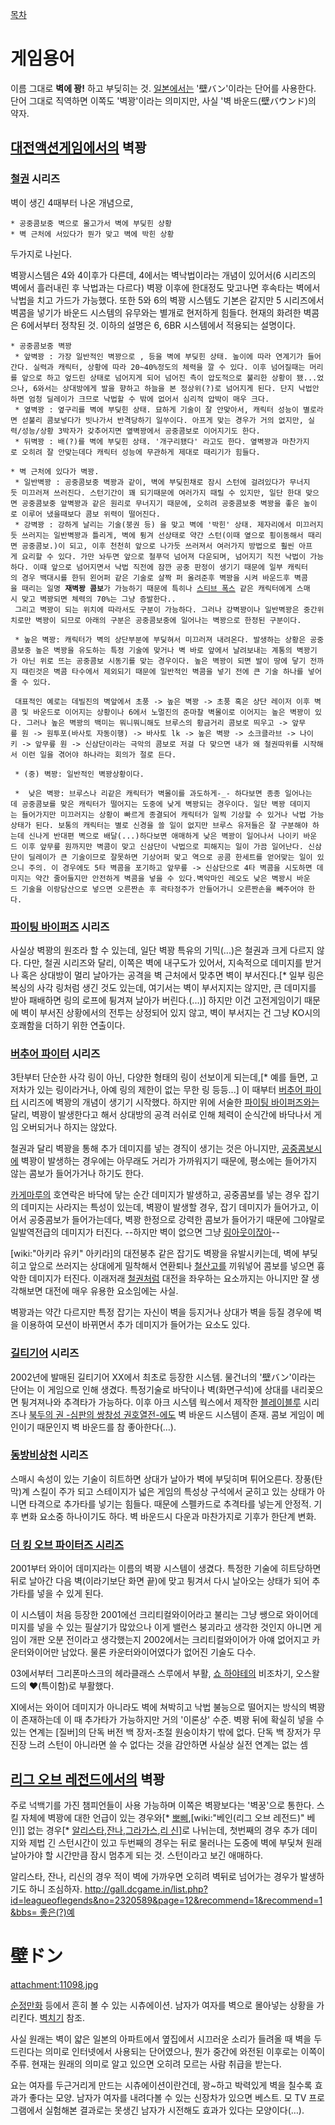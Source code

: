 [[목차]]

= 게임용어 =
이름 그대로 '''벽에 꽝!''' 하고 부딪히는 것. [[일본]]에서는 '壁バン'이라는 단어를 사용한다. 단어 그대로 직역하면 이쪽도 '벽꽝'이라는 의미지만, 사실 '벽 바운드(壁バウンド)의 약자.

== [[대전액션게임]]에서의 벽꽝 ==
=== [[철권]] 시리즈 ===
벽이 생긴 4때부터 나온 개념으로,

 * 공중콤보중 벽으로 몰고가서 벽에 부딪힌 상황
 * 벽 근처에 서있다가 뭔가 맞고 벽에 박힌 상황

두가지로 나뉜다.


벽꽝시스템은 4와 4이후가 다른데, 4에서는 벽낙법이라는 개념이 있어서(6 시리즈의 벽에서 흘러내린 후 낙법과는 다르다) 벽꽝 이후에 한대정도 맞고나면 후속타는 벽에서 낙법을 치고 가드가 가능했다. 또한 5와 6의 벽꽝 시스템도 기본은 같지만 5 시리즈에서 벽콤을 넣기가 바운드 시스템의 유무와는 별개로 현저하게 힘들다. 현재의 화려한 벽콤은 6에서부터 정착된 것. 이하의 설명은 6, 6BR 시스템에서 적용되는 설명이다.


 * 공중콤보중 벽꽝
  * 앞벽꽝 : 가장 일반적인 벽꽝으로 , 등을 벽에 부딪힌 상태. 높이에 따라 연계기가 들어간다. 실력과 캐릭터, 상황에 따라 20~40%정도의 체력을 깔 수 있다. 이후 넘어질때는 머리를 앞으로 하고 엎드린 상태로 넘어지게 되어 넘어진 측이 압도적으로 불리한 상황이 됐...었으나, 6와서는 상대방에게 발을 향하고 하늘을 본 정상위(?)로 넘어지게 된다. 단지 낙법안하면 엄청 딜레이가 크므로 낙법할 수 밖에 없어서 심리적 압박이 매우 크다.
  * 옆벽꽝 : 옆구리를 벽에 부딪힌 상태. 묘하게 기술이 잘 안맞아서, 캐릭터 성능이 별로라면 섣불리 콤보넣다가 빗나가서 반격당하기 일쑤이다. 아프게 맞는 경우가 거의 없지만, 실력/성능/상황 3박자가 갖추어지면 옆벽꽝에서 공중콤보로 이어지기도 한다.
  * 뒤벽꽝 : 배(?)를 벽에 부딪힌 상태. '개구리됐다' 라고도 한다. 옆벽꽝과 마찬가지로 오히려 잘 안맞는데다 캐릭터 성능에 무관하게 제대로 때리기가 힘들다.

 * 벽 근처에 있다가 벽꽝.
  * 일반벽꽝 : 공중콤보중 벽꽝과 같이, 벽에 부딪힌채로 잠시 스턴에 걸려있다가 무너지듯 미끄러져 쓰러진다. 스턴기간이 꽤 되기때문에 여러가지 때릴 수 있지만, 일단 한대 맞으면 공중콤보중 앞벽꽝과 같은 원리로 무너지기 때문에, 오히려 공중콤보중 벽꽝을 좋은 높이로 이루어 냈을때보다 콤보 위력이 떨어진다.
  * 강벽꽝 : 강하게 날리는 기술(붕권 등) 을 맞고 벽에 '박힌' 상태. 제자리에서 미끄러지듯 쓰러지는 일반벽꽝과 틀리게, 벽에 튕겨 선상태로 약간 스턴(이때 옆으로 횡이동해서 때리면 공중콤보.)이 되고, 이후 천천히 앞으로 나가듯 쓰러져서 여러가지 방법으로 훨씬 아프게 요리할 수 있다. 가만 놔두면 앞으로 철푸덕 넘어져 다운되며, 넘어지기 직전 낙법이 가능하다. 이때 앞으로 넘어지면서 낙법 직전에 잠깐 공중 판정이 생기기 때문에 일부 캐릭터의 경우 백대시를 한뒤 왼어퍼 같은 기술로 살짝 퍼 올려준후 벽꽝을 시켜 바운드후 벽콤을 때리는 일명 '''재벽꽝 콤보'''가 가능하기 때문에 특히나 [[스티브 폭스]] 같은 캐릭터에게 스매시 맞고 벽꽝되면 체력의 70%는 그냥 증발한다..
  그리고 벽꽝이 되는 위치에 따라서도 구분이 가능하다. 그러나 강벽꽝이나 일반벽꽝은 중간위치로만 벽꽝이 되므로 아래의 구분은 공중콤보중에 일어나는 벽꽝으로 한정된 구분이다.

  * 높은 벽꽝: 캐릭터가 벽의 상단부분에 부딪혀서 미끄러져 내려온다. 발생하는 상황은 공중콤보중 높은 벽꽝을 유도하는 특정 기술에 맞거나 벽 바로 앞에서 날려보내는 계통의 벽꽝기가 아닌 위로 뜨는 공중콤보 시동기를 맞는 경우이다. 높은 벽꽝이 되면 발이 땅에 닿기 전까지 때린것은 벽콤 타수에서 제외되기 때문에 일반적인 벽콤을 넣기 전에 큰 기술 하나를 넣어줄 수 있다.

  대표적인 예로는 데빌진의 벽앞에서 초풍 -> 높은 벽꽝 -> 초풍 혹은 상단 레이저 이후 벽콤 및 바운드로 이어지는 상황이나 6에서 노멀진의 준마찰 벽몰이로 이어지는 높은 벽꽝이 있다. 그러나 높은 벽꽝의 백미는 뭐니뭐니해도 브루스의 황금거리 콤보로 띄우고 -> 앞무릎 원 -> 원투포(바사토 자동이행) -> 바사토 lk -> 높은 벽꽝 -> 소크클라브 -> 나이키 -> 앞무릎 원 -> 신삼단이라는 극악의 콤보로 저걸 다 맞으면 내가 왜 철권따위를 시작해서 이런 일을 겪어야 하나라는 회의가 절로 든다.

  * (중) 벽꽝: 일반적인 벽꽝상황이다.

  *  낮은 벽꽝: 브루스나 리같은 캐릭터가 벽몰이를 과도하게-_- 하다보면 종종 일어나는데 공중콤보를 맞은 캐릭터가 떨어지는 도중에 낮게 벽꽝되는 경우이다. 일단 벽꽝 데미지는 들어가지만 미끄러지는 상황이 빠르게 종결되어 캐릭터가 일찍 기상할 수 있거나 낙법 가능상태가 된다. 보통의 캐릭터는 별로 신경을 쓸 일이 없지만 브루스 유저들은 잘 구분해야 하는데 신나게 반대편 벽으로 배달(...)하다보면 애매하게 낮은 벽꽝이 일어나서 나이키 바운드 이후 앞무릎 원까지만 벽콤이 맞고 신삼단이 낙법으로 피해지는 일이 가끔 일어난다. 신삼단이 딜레이가 큰 기술이므로 잘못하면 기상어퍼 맞고 역으로 공콤 한세트를 얻어맞는 일이 있으니 주의. 이 경우에도 5타 벽콤을 포기하고 앞무릎 -> 신삼단으로 4타 벽콤을 시도하면 데미지는 약간 줄어들지만 안전하게 벽콤을 넣을 수 있다.벽악마인 레오도 낮은 벽꽝시 바운드 기술을 이랑담산으로 넣으면 오른짠손 후 곽타정주가 안들어가니 오른짠손을 빼주어야 한다.

=== [[파이팅 바이퍼즈]] 시리즈 ===
사실상 벽꽝의 원조라 할 수 있는데, 일단 벽꽝 특유의 기믹(...)은 철권과 크게 다르지 않다. 다만, 철권 시리즈와 달리, 이쪽은 벽에 내구도가 있어서, 지속적으로 데미지를 받거나 혹은 상대방이 멀리 날아가는 공격을 벽 근처에서 맞추면 벽이 부서진다.[* 일부 링은 복싱의 사각 링처럼 생긴 것도 있는데, 여기서는 벽이 부서지지는 않지만, 큰 데미지를 받아 패배하면 링의 로프에 튕겨져 날아가 버린다.(...)] 하지만 이건 고전게임이기 때문에 벽이 부서진 상황에서의 전투는 상정되어 있지 않고, 벽이 부서지는 건 그냥 KO시의 호쾌함을 더하기 위한 연출이다.

=== [[버추어 파이터]] 시리즈 ===
3탄부터 단순한 사각 링이 아닌, 다양한 형태의 링이 선보이게 되는데,[* 예를 들면, 고저차가 있는 링이라거나, 아예 링의 제한이 없는 무한 링 등등...] 이 때부터 [[버추어 파이터]] 시리즈에 벽꽝의 개념이 생기기 시작했다. 하지만 위에 서술한 [[파이팅 바이퍼즈]]와는 달리, 벽꽝이 발생한다고 해서 상대방의 공격 러쉬로 인해 체력이 순식간에 바닥나서 게임 오버되거나 하지는 않았다. 

철권과 달리 벽꽝을 통해 추가 데미지를 넣는 경직이 생기는 것은 아니지만, [[공중콤보]]시에 벽꽝이 발생하는 경우에는 아무래도 거리가 가까워지기 때문에, 평소에는 들어가지 않는 콤보가 들어가거나 하기도 한다.

[[카게마루]]의 호연락은 바닥에 닿는 순간 데미지가 발생하고, 공중콤보를 넣는 경우 잡기의 데미지는 사라지는 특성이 있는데, 벽꽝이 발생할 경우, 잡기 데미지가 들어가고, 이어서 공중콤보가 들어가는데다, 벽꽝 한정으로 강력한 콤보가 들어가기 때문에 그야말로 일발역전급의 데미지가 터진다. --하지만 벽이 없으면 그냥 [[링아웃]]이잖아--

[wiki:"아키라 유키" 아키라]의 대전붕추 같은 잡기도 벽꽝을 유발시키는데, 벽에 부딪히고 앞으로 쓰러지는 상대에게 밀착해서 연환퇴나 [[철산고]]를 끼워넣어 콤보를 넣으면 흉악한 데미지가 터진다. 이래저래 [[철권]]처럼 대전을 좌우하는 요소까지는 아니지만 잘 생각해보면 대전에 매우 유용한 요소임에는 사실.

벽꽝과는 약간 다르지만 특정 잡기는 자신이 벽을 등지거나 상대가 벽을 등질 경우에 벽을 이용하여 모션이 바뀌면서 추가 데미지가 들어가는 요소도 있다.

=== [[길티기어]] 시리즈 ===
2002년에 발매된 길티기어 XX에서 최초로 등장한 시스템. 물건너의 '壁バン'이라는 단어는 이 게임으로 인해 생겼다.
특정기술로 바닥이나 벽(화면구석)에 상대를 내리꽂으면 튕겨져나와 추격타가 가능하다. 이후 아크 시스템 웍스에서 제작한 [[블레이블루]] 시리즈나 [[북두의 권 -심판의 쌍창성 권호열전-]]에도 벽 바운드 시스템이 존재. 콤보 게임이 메인이기 때문인지 벽 바운드를 참 좋아한다(…).

=== [[동방비상천]] 시리즈 ===
스매시 속성이 있는 기술이 히트하면 상대가 날아가 벽에 부딪히며 튀어오른다. 장풍(탄막)계 스킬이 주가 되고 스테이지가 넓은 게임의 특성상 구석에서 굳히고 있는 상태가 아니면 타격으로 추가타를 넣기는 힘들다. 때문에 스펠카드로 추격타를 넣는게 안정적. 기후 변화 요소중 하나이기도 하다. 벽 바운드시 다운과 마찬가지로 기후가 한단계 변화.

=== [[더 킹 오브 파이터즈 시리즈]] ===
2001부터 와이어 데미지라는 이름의 벽꽝 시스템이 생겼다. 특정한 기술에 히트당하면 뒤로 날아간 다음 벽(이라기보단 화면 끝)에 맞고 튕겨서 다시 날아오는 상태가 되어 추가타를 넣을 수 있게 된다. 

이 시스템이 처음 등장한 2001에선 크리티컬와이어라고 불리는 그냥 쌩으로 와이어데미지를 넣을 수 있는 필살기가 많았으나 이게 밸런스 붕괴라고 생각한 것인지 아니면 게임이 개판 오분 전이라고 생각했는지 2002에서는 크리티컬와이어가 아얘 없어지고 카운터와이어만 남았다. 물론 카운터와이어였다가 없어진 기술도 다수.

03에서부터 그리폰마스크의 헤라클래스 스루에서 부활, [[쇼 하야테]]의 비조차기, 오스왈드의 ♥(특이함)로 부활했다.

XI에서는 와이어 데미지가 아니라도 벽에 쳐박히고 낙법 불능으로 떨어지는 방식의 벽꽝이 존재하는데 이 때 추가타가 가능하지만 거의 '이론상' 수준. 벽꽝 뒤에 확실히 넣을 수 있는 연계는 [질버]의 단독 버전 백 장저-초절 원숭이차기 밖에 없다. 단독 백 장저가 무진장 느려 스턴이 아니라면 쓸 수 없다는 것을 감안하면 사실상 실전 연계는 없는 셈
== [[리그 오브 레전드]]에서의 벽꽝 ==
주로 넉백기를 가진 챔피언들이 사용 가능하며 이쪽은 벽꽝보다는 '벽꿍'으로 통한다. 스킬 자체에 벽꽝에 대한 언급이 있는 경우와[* [[뽀삐]],[wiki:"베인(리그 오브 레전드)" 베인]] 없는 경우[* [[알리스타]],[[잔나]],[[그라가스]],[[리 신]]]로 나뉘는데, 첫번째의 경우 추가 데미지와 제법 긴 스턴시간이 있고 두번째의 경우는 뒤로 물러나는 도중에 벽에 부딫쳐 원래 날아가야 할 시간만큼 잠시 멈추게 되는 것. 스턴이라고 보긴 애매하다.

알리스타, 잔나, 리신의 경우 적이 벽에 가까우면 오히려 벽뒤로 넘어가는 경우가 발생하기도 하니 조심하자. [[http://gall.dcgame.in/list.php?id=leagueoflegends&no=2320589&page=12&recommend=1&recommend=1&bbs= 좋은(?)예]]

= 壁ドン =
attachment:11098.jpg

[[순정만화]] 등에서 흔히 볼 수 있는 시츄에이션. 남자가 여자를 벽으로 몰아넣는 상황을 가리킨다. [[벽치기]] 참조.

사실 원래는 벽이 얇은 일본의 아파트에서 옆집에서 시끄러운 소리가 들려올 때 벽을 두드린다는 의미로 인터넷에서 사용되는 단어였으나, 뭔가 중간에 와전된 이후로는 이쪽이 주류. 현재는 원래의 의미로 알고 있으면 오히려 모르는 사람 취급을 받는다.

요는 여자를 두근거리게 만드는 시츄에이션이란건데, 꽝~하고 박력있게 벽을 칠수록 효과가 좋다는 모양. 남자가 여자를 내려다볼 수 있는 신장차가 있으면 베스트. 모 TV 프로그램에서 실험해본 결과로는 못생긴 남자가 시전해도 효과가 있다는 모양이다(…).
